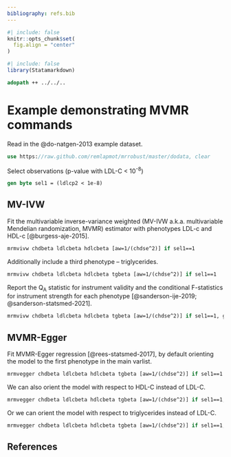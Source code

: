 ```yaml
---
bibliography: refs.bib
---
```


```r
#| include: false
knitr::opts_chunk$set(
  fig.align = "center"
)
```

```r
#| include: false
library(Statamarkdown)
```

```stata
adopath ++ ../../..
```

# Example demonstrating MVMR commands

Read in the @do-natgen-2013 example dataset.
```stata
use https://raw.github.com/remlapmot/mrrobust/master/dodata, clear
```

Select observations (p-value with LDL-C < 10<sup>-8</sup>)
```stata
gen byte sel1 = (ldlcp2 < 1e-8)
```

## MV-IVW

Fit the multivariable inverse-variance weighted (MV-IVW a.k.a. multivariable 
Mendelian randomization, MVMR) estimator with phenotypes LDL-c and HDL-c [@burgess-aje-2015].
```stata
mrmvivw chdbeta ldlcbeta hdlcbeta [aw=1/(chdse^2)] if sel1==1
```

Additionally include a third phenotype -- triglycerides.
```stata
mrmvivw chdbeta ldlcbeta hdlcbeta tgbeta [aw=1/(chdse^2)] if sel1==1
```

Report the Q<sub>A</sub> statistic for instrument validity and the conditional 
F-statistics for instrument strength for each phenotype [@sanderson-ije-2019; 
@sanderson-statsmed-2021].
```stata
mrmvivw chdbeta ldlcbeta hdlcbeta tgbeta [aw=1/(chdse^2)] if sel1==1, gxse(ldlcse hdlcse tgse)
```

## MVMR-Egger

Fit MVMR-Egger regression [@rees-statsmed-2017], by default orienting the model 
to the first phenotype in the main varlist.
```stata
mrmvegger chdbeta ldlcbeta hdlcbeta tgbeta [aw=1/(chdse^2)] if sel1==1
```

We can also orient the model with respect to HDL-C instead of LDL-C.
```stata
mrmvegger chdbeta ldlcbeta hdlcbeta tgbeta [aw=1/(chdse^2)] if sel1==1, orient(2)
```

Or we can orient the model with respect to triglycerides instead of LDL-C.
```stata
mrmvegger chdbeta ldlcbeta hdlcbeta tgbeta [aw=1/(chdse^2)] if sel1==1, orient(3)
```

## References

::: {#refs}
:::
